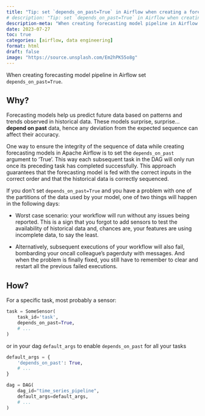 ```yaml
---
title: "Tip: set `depends_on_past=True` in Airflow when creating a forecasting model pipeline"
# description: "Tip: set `depends_on_past=True` in Airflow when creating a forecasting model pipeline"
description-meta: "When creating forecasting model pipeline in Airflow set `depends_on_past=True`."
date: 2023-07-27
toc: true
categories: [airflow, data engineering]
format: html
draft: false
image: "https://source.unsplash.com/Em2hPK55o8g"
---
```



::: {.callout-tip}

When creating forecasting model pipeline in Airflow set `depends_on_past=True`.

:::


## Why?

Forecasting models help us predict future data based on patterns and trends observed in historical data. These models surprise, surprise... **depend on past** data, hence any deviation from the expected sequence can affect their accuracy. 

One way to ensure the integrity of the sequence of data while creating forecasting models in Apache Airflow is to set the `depends_on_past` argument to 'True'. This way each subsequent task in the DAG will only run once its preceding task has completed successfully. This approach guarantees that the forecasting model is fed with the correct inputs in the correct order and that the historical data is correctly sequenced.

If you don't set `depends_on_past=True` and you have a problem with one of the partitions of the data used by your model, one of two things will happen in the following days:

- Worst case scenario: your workflow will run without any issues being reported. This is a sign that you forgot to add sensors to test the availability of historical data and, chances are, your features are using incomplete data, to say the least.

- Alternatively, subsequent executions of your workflow will also fail, bombarding your oncall colleague's pagerduty with messages. And when the problem is finally fixed, you still have to remember to clear and restart all the previous failed executions.

## How?

For a specific task, most probably a sensor:

```python
task = SomeSensor(
    task_id='task',
    depends_on_past=True,
    # ...
)
```

or in your dag `default_args` to enable `depends_on_past` for all your tasks

```python
default_args = {
    'depends_on_past': True,
    # ...
}

dag = DAG(
    dag_id="time_series_pipeline",
    default_args=default_args,
    # ...
)
```

